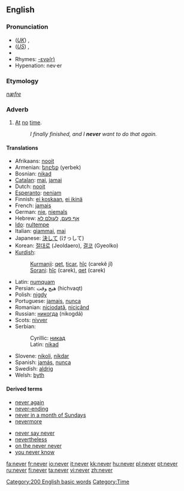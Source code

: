 ==English==

{{rank|first|down|good|99|never|shall|most|where}}

===Pronunciation===
*(''[[Received Pronunciation|UK]]'') {{IPA|/ˈnɛvə/}}, {{SAMPA|/"nEv@/}}
*(''[[General American|US]]'') {{IPA|/ˈnɛvɚ/}}, {{SAMPA|/"nEv@`/}}
*{{audio|en-us-never.ogg|Audio (US)}}
*Rhymes: [[Rhymes:English:-ɛvə(r)|-ɛvə(r)]]
*Hypenation: nev&middot;er

===Etymology===
{{OE.}} ''[[næfre]]''

===Adverb===
{{en-adv|-}}
#[[at|At]] [[no]] [[time]].
#:''I finally finished, and I '''never''' want to do that again.''

====Translations====
{{top}}
*Afrikaans: [[nooit]]
*Armenian: [[երբեք]] (yerbek)
*Bosnian: [[nikad#Bosnian|nikad]]
*[[Catalan]]: [[mai]], [[jamai]]
*Dutch: [[nooit]]
*[[Esperanto]]: [[neniam]]
*Finnish: [[ei koskaan]], [[ei ikinä]]
*French: [[jamais]]
*German: [[nie]], [[niemals]]
*Hebrew: [[אף פעם]], [[לעולם לא]]
*[[Ido]]: [[nultempe]]
*Italian: [[giammai]], [[mai]]
*Japanese: [[決して]] (けっして)
*Korean: [[절대로]] (Jeoldaero), [[결코]] (Gyeolko)
*[[Kurdish]]:
*:[[Kurmanji]]: [[qet]], [[ticar]], [[hîç]] (carekê jî)
*:[[Sorani]]: [[hîç]] (carek), [[qet]] (carek)
{{mid}}
*Latin: [[numquam]]
*Persian: هیچ وقت (hichvaqt)
*Polish: [[nigdy]]
*Portuguese: [[jamais]], [[nunca]]
*Romanian: [[niciodată]], [[nicicând]]
*Russian: [[никогда]] (nikogdá)
*Scots: [[nivver]]
*Serbian:
*:Cyrillic: [[никад#Serbian|никад]]
*:Latin: [[nikad#Serbian|nikad]]
*Slovene: [[nikoli]], [[nikdar]]
*Spanish: [[jamás]], [[nunca]]
*Swedish: [[aldrig]]
*Welsh: [[byth]]
{{bottom}}

====Derived terms====
{{top2}}
*[[never again]]
*[[never-ending]]
*[[never in a month of Sundays]]
*[[nevermore]]
{{mid2}}
*[[never say never]]
*[[nevertheless]]
*[[on the never never]]
*[[you never know]]
{{bottom}}

[[Category:200 English basic words]]
[[Category:Time]]

[[fa:never]]
[[fr:never]]
[[io:never]]
[[it:never]]
[[kk:never]]
[[hu:never]]
[[pl:never]]
[[pt:never]]
[[ru:never]]
[[fi:never]]
[[ta:never]]
[[vi:never]]
[[zh:never]]